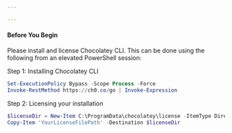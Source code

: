 ```yaml
---

---
```


#### Before You Begin

Please install and license Chocolatey CLI. This can be done using the following from an elevated PowerShell session:

Step 1: Installing Chocolatey CLI
```PowerShell
Set-ExecutionPolicy Bypass -Scope Process -Force
Invoke-RestMethod https://ch0.co/go | Invoke-Expression
```

Step 2: Licensing your installation

```powershell
$licenseDir = New-Item C:\ProgramData\chocolatey\license -ItemType Directory
Copy-Item 'YourLicenseFilePath' -Destination $licenseDir
```